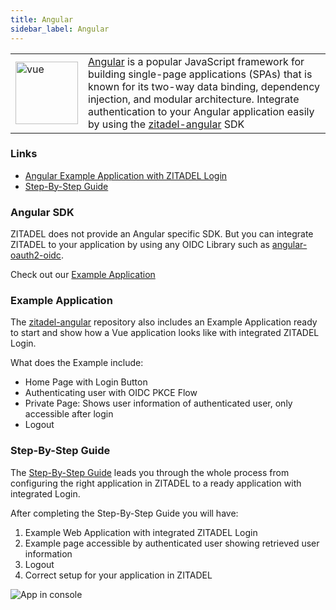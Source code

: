 ```yaml
---
title: Angular
sidebar_label: Angular
---
```


<table>
    <tr>
        <td width="100px">
            <img width="100px" src="/docs/img/tech/angular.svg" alt="vue"/>
        </td>
        <td>
            <a href="https://vuejs.org/" target="_blank">Angular</a> is a popular JavaScript framework for building single-page applications (SPAs) that is known for its two-way data binding, dependency injection, and modular architecture.
            Integrate authentication to your Angular application easily by using the <a href="https://github.com/zitadel/zitadel-angular" target="_blank">zitadel-angular</a> SDK
        </td>
    </tr>
</table>

### Links
- [Angular Example Application with ZITADEL Login](https://github.com/zitadel/zitadel-angular)
- [Step-By-Step Guide](/docs/examples/login/angular)

### Angular SDK

ZITADEL does not provide an Angular specific SDK.
But you can integrate ZITADEL to your application by using any OIDC Library such as [angular-oauth2-oidc](https://github.com/manfredsteyer/angular-oauth2-oidc).

Check out our [Example Application](/docs/sdk-examples/angular#example-application)

### Example Application

The [zitadel-angular](https://github.com/zitadel/zitadel-angular) repository also includes an Example Application ready to start and show how a Vue application looks like with integrated ZITADEL Login.

What does the Example include:
- Home Page with Login Button
- Authenticating user with OIDC PKCE Flow
- Private Page: Shows user information of authenticated user, only accessible after login
- Logout

### Step-By-Step Guide

The [Step-By-Step Guide](/docs/examples/login/angular) leads you through the whole process from configuring the right application in ZITADEL to a ready application with integrated Login.

After completing the Step-By-Step Guide you will have:
1. Example Web Application with integrated ZITADEL Login
2. Example page accessible by authenticated user showing retrieved user information
3. Logout
4. Correct setup for your application in ZITADEL

![App in console](/img/angular/app-screen.png)

